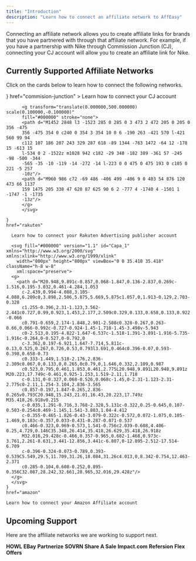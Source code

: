 ```yaml
---
title: "Introduction"
description: "Learn how to connect an affiliate network to AffEasy"
---
```


Connecting an affiliate network allows you to create affiliate links for brands that you have partnered with through that affiliate network. For example, if you have a partnership with Nike through Commission Junction (CJ), connecting your CJ account will allow you to create an affiliate link for Nike.

## Currently Supported Affiliate Networks

Click on the cards below to learn how to connect the following networks.

<CardGroup cols={2}>
  <Card
    title="Commission Junction (CJ)"
    icon={
      <svg
        id="Layer_1"
        xmlns="http://www.w3.org/2000/svg"
        width="801"
        height="801"
        viewBox="0 0 801 801"
        className="h-8 w-8"
      >
        <path d="M400.78,44.63c196.16,0,355.74,159.57,355.74,355.76s-159.58,355.76-355.74,355.76S45.01,596.55,45.01,400.39,204.62,44.63,400.78,44.63m0-44.24C180.21,.39,.77,179.83,.77,400.39s179.45,400,400.02,400,399.98-179.44,399.98-400S621.33,.39,400.78,.39h0Z" />
        <g>
          <path d="M578.66,298.87h-210.94c-3.72,0-6.9,2.68-7.53,6.35l-9.85,57.81c-.8,4.66,2.8,8.92,7.53,8.92h135.26c4.73,0,8.32,4.26,7.53,8.92l-5.27,30.94-17.89,104.96c-3.75,21.98-24.68,39.86-46.67,39.86h-107.04c-3.72,0-6.9,2.68-7.53,6.35l-9.85,57.81c-.8,4.66,2.8,8.92,7.53,8.92h104.44c62.28,0,121.59-50.67,132.21-112.95l17.89-104.96,17.73-104.03c.8-4.66-2.8-8.92-7.53-8.92Z" />
          <path d="M323.03,428.82c-21.98,0-36.82-17.88-33.07-39.86l17.89-104.96c3.75-21.98,24.68-39.86,46.67-39.86h107.04c3.72,0,6.9-2.68,7.53-6.35l9.85-57.81c.8-4.66-2.8-8.92-7.53-8.92h-104.44c-62.28,0-121.59,50.67-132.21,112.95l-17.89,104.96c-10.62,62.28,31.42,112.95,93.7,112.95h107.04c3.72,0,6.9-2.68,7.53-6.35l9.85-57.81c.8-4.66-2.8-8.92-7.53-8.92h-104.44Z" />
        </g>
        <g>
          <path d="M711.07,718.67v5.64h-11.94v33.05h-6.36v-33.05h-11.94v-5.64h30.23Z" />
          <path d="M724.12,718.67l12.38,30.45,12.16-30.45h8.07v38.68h-6.13v-28.46l-11.61,28.46h-5.36l-11.6-28.46v28.46h-6.13v-38.68h8.23Z" />
        </g>
      </svg>
    }
    href="commision-junction"
  >
    Learn how to connect your CJ account
  </Card>
  <Card
    title="Rakuten Advertising"
    icon={
          <svg version="1.0" xmlns="http://www.w3.org/2000/svg"
          width="500.000000pt" height="500.000000pt" viewBox="0 0 500.000000 500.000000"
          preserveAspectRatio="xMidYMid meet" className="h-8 w-8">

          <g transform="translate(0.000000,500.000000) scale(0.100000,-0.100000)"
          fill="#000000" stroke="none">
          <path d="M1452 2848 l3 -1523 285 0 285 0 3 473 2 472 205 0 205 0 356 -475
          356 -475 354 0 c240 0 354 3 354 10 0 6 -190 263 -421 570 l-421 560 99 94
          c112 107 186 207 243 329 287 618 -89 1344 -763 1472 -64 12 -178 15 -613 15
          l-534 0 2 -1522z m1028 942 c182 -29 348 -182 389 -361 57 -245 -98 -500 -344
          -565 -35 -10 -119 -14 -272 -14 l-223 0 0 475 0 475 193 0 c105 0 221 -5 257
          -10z"/>
          <path d="M960 986 c72 -69 486 -406 499 -406 9 0 403 54 876 120 473 66 1137
          159 1475 205 338 47 620 87 625 90 6 2 -777 4 -1740 4 -1501 1 -1747 -1 -1735
          -13z"/>
          </g>
          </svg>

    }
    href="rakuten"

>

      Learn how to connect your Rakuten Advertising publisher account

  </Card>
  <Card
    title="Amazon"
    icon={

      <svg fill="#000000" version="1.1" id="Capa_1" xmlns="http://www.w3.org/2000/svg" xmlns:xlink="http://www.w3.org/1999/xlink"
        width="800px" height="800px" viewBox="0 0 35.418 35.418" className="h-8 w-8"
        xml:space="preserve">
      <g>
        <path d="M20.948,9.891c-0.857,0.068-1.847,0.136-2.837,0.269c-1.516,0.195-3.032,0.461-4.284,1.053
          c-2.439,0.994-4.088,3.105-4.088,6.209c0,3.898,2.506,5.875,5.669,5.875c1.057,0,1.913-0.129,2.703-0.328
          c1.255-0.396,2.31-1.123,3.562-2.441c0.727,0.99,0.923,1.453,2.177,2.509c0.329,0.133,0.658,0.133,0.922-0.066
          c0.791-0.659,2.174-1.848,2.901-2.508c0.328-0.267,0.263-0.66,0.066-0.992c-0.727-0.924-1.45-1.718-1.45-3.498v-5.943
          c0-2.513,0.195-4.822-1.647-6.537c-1.518-1.391-3.891-1.916-5.735-1.916c-0.264,0-0.527,0-0.792,0
          c-3.362,0.197-6.921,1.647-7.714,5.811c-0.13,0.525,0.267,0.726,0.53,0.793l3.691,0.464c0.396-0.07,0.593-0.398,0.658-0.73
          c0.333-1.449,1.518-2.176,2.836-2.309c0.067,0,0.133,0,0.265,0c0.79,0,1.646,0.332,2.109,0.987
          c0.523,0.795,0.461,1.853,0.461,2.775L20.948,9.891L20.948,9.891z M20.223,17.749c-0.461,0.925-1.253,1.519-2.11,1.718
          c-0.131,0-0.327,0.068-0.526,0.068c-1.45,0-2.31-1.123-2.31-2.775c0-2.11,1.254-3.104,2.836-3.565
          c0.857-0.197,1.847-0.265,2.836-0.265v0.793C20.948,15.243,21.01,16.43,20.223,17.749z M35.418,26.918v0.215
          c-0.035,1.291-0.716,3.768-2.328,5.131c-0.322,0.25-0.645,0.107-0.503-0.254c0.469-1.145,1.541-3.803,1.04-4.412
          c-0.355-0.465-1.826-0.43-3.079-0.322c-0.572,0.072-1.075,0.105-1.469,0.183c-0.357,0.033-0.431-0.287-0.071-0.537
          c0.466-0.323,0.969-0.573,1.541-0.756c2.039-0.608,4.406-0.25,4.729,0.146C35.348,26.414,35.418,26.629,35.418,26.918z
          M32.016,29.428c-0.466,0.357-0.965,0.682-1.468,0.973c-3.761,2.261-8.631,3.441-12.856,3.441c-6.807,0-12.895-2.512-17.514-6.709
          c-0.396-0.324-0.073-0.789,0.393-0.539C5.549,29.5,11.709,31.26,18.084,31.26c4.013,0,8.342-0.754,12.463-2.371
          c0.285-0.104,0.608-0.252,0.895-0.356C32.087,28.242,32.661,28.965,32.016,29.428z"/>
      </g>
      </svg>
    }
    href="amazon"

>

    Learn how to connect your Amazon Affiliate account

  </Card>
</CardGroup>

## Upcoming Support

Here are the affiliate networks we are working to support next.

<Card href="https://planethowl.com/">
  <b>HOWL</b>
</Card>
<Card href="https://partnernetwork.ebay.com/">
  <b>EBay</b>
</Card>
<Card href="https://partnerize.com/">
  <b>Partnerize</b>
</Card>
<Card href="https://www.sovrn.com/">
  <b>SOVRN</b>
</Card>
<Card href="https://www.shareasale.com/info/">
  <b>Share A Sale</b>
</Card>
<Card href="https://impact.com/">
  <b>Impact.com</b>
</Card>
<Card href="https://www.refersion.com/">
  <b>Refersion</b>
</Card>
<Card href="https://www.flexoffers.com/">
  <b>Flex Offers</b>
</Card>
